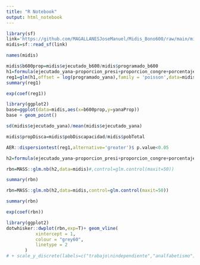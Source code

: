 ```yaml
---
title: "R Notebook"
output: html_notebook
---
```


```r
library(sf)
link='https://github.com/MAGALLANESJoseManuel/Midis_Bono600/raw/main/midisceplan.geojson'
midis=sf::read_sf(link)

```

```r
names(midis)
```
```r
midis$b600prop=midis$ejecutado_b600/midis$programado_b600
h1=formula(ejecutado_yana~proporcion_presi+proporcion_congre+porcentajePobrezaExtrema)
reg1=glm(h1,offset = log(programado_yana),family = 'poisson',data=midis)
summary(reg1)
```
```r
exp(coef(reg1))
```
```r
library(ggplot2)
base=ggplot(data=midis,aes(x=b600prop,y=yanaProp)) 
base + geom_point()
```
```r
sd(midis$ejecutado_yana)/mean(midis$ejecutado_yana)
```

```r

midis$propDisca=midis$pobDiscapacidad/midis$pobTotal
```


```r
AER::dispersiontest(reg1,alternative='greater')$ p.value<0.05
```
```r
h2=formula(ejecutado_yana~proporcion_presi+proporcion_congre+porcentajePobrezaExtrema + porcentajeDesnutCrónica5menos+numeroCentrosPoblados+b600prop+offset(log(programado_yana)))
```


```r
rbn=MASS::glm.nb(h2,data=midis)#,control=glm.control(maxit=50))

summary(rbn)
```


```r
rbn=MASS::glm.nb(h2,data=midis,control=glm.control(maxit=50))

summary(rbn)
```
```r
exp(coef(rbn))
```

```r
library(ggplot2)
dotwhisker::dwplot(rbn,exp=T)+ geom_vline(
           xintercept = 1,
           colour = "grey60",
           linetype = 2
       )
# + scale_y_discrete(labels=c("trabajo\nindependiente","analfabetismo")) + scale_color_discrete(name="Modelos para:\nCantidad de Asegurados") 

```


